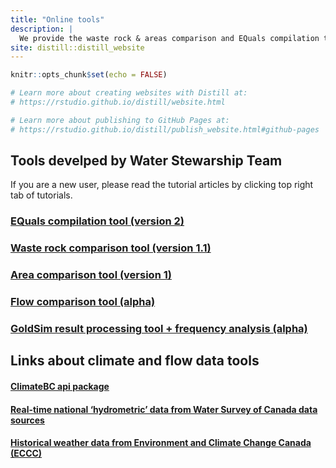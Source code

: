 ```yaml
---
title: "Online tools"
description: |
  We provide the waste rock & areas comparison and EQuals compilation tools. Now, the website is still in buidling. More data tools (e.g., Python automate control for GoldSim output) and related tutorials are coming!
site: distill::distill_website
---
```


```r
knitr::opts_chunk$set(echo = FALSE)

# Learn more about creating websites with Distill at:
# https://rstudio.github.io/distill/website.html

# Learn more about publishing to GitHub Pages at:
# https://rstudio.github.io/distill/publish_website.html#github-pages

```
## Tools develped by Water Stewarship Team 

If you are a new user, please read the tutorial articles by clicking top right tab of tutorials.

### [EQuals compilation tool (version 2)](https://boff-5045.shinyapps.io/EQuls_tool_version2/)

### [Waste rock comparison tool (version 1.1)](https://boff-5045.shinyapps.io/WR_percentage/)

### [Area comparison tool (version 1)](https://boff-5045.shinyapps.io/Area_checking/)

### [Flow comparison tool (alpha)](https://boff-5045.shinyapps.io/Flow_checking/)

### [GoldSim result processing tool + frequency analysis (alpha)](https://boff-5045.shinyapps.io/Process/)

## Links about climate and flow data tools 

#### [ClimateBC api package](https://register.climatena.ca/)
#### [Real-time national 'hydrometric' data from Water Survey of Canada data sources ](https://github.com/ropensci/tidyhydat)
#### [Historical weather data from Environment and Climate Change Canada (ECCC)](https://ropensci.org/blog/2018/03/06/weathercan/#:~:text=weathercan%20is%20an%20R%20package,get%20everything%20in%20one%20dataset.)
